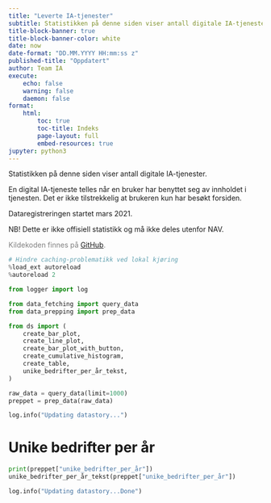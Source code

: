 ```yaml
---
title: "Leverte IA-tjenester"
subtitle: Statistikken på denne siden viser antall digitale IA-tjenester levert i selvbetjente løsninger.
title-block-banner: true
title-block-banner-color: white
date: now
date-format: "DD.MM.YYYY HH:mm:ss z"
published-title: "Oppdatert"
author: Team IA
execute:
    echo: false
    warning: false
    daemon: false
format:
    html:
        toc: true
        toc-title: Indeks
        page-layout: full
        embed-resources: true
jupyter: python3
---
```

Statistikken på denne siden viser antall digitale IA-tjenester.

En digital IA-tjeneste telles når en bruker har benyttet seg av innholdet i
tjenesten. Det er ikke tilstrekkelig at brukeren kun har besøkt forsiden.

Dataregistreringen startet mars 2021.

NB! Dette er ikke offisiell statistikk og må ikke deles utenfor NAV.

<div style="color: gray;">
Kildekoden finnes på [GitHub](https://github.com/navikt/ia-datafortelling).
</div>

```python
# Hindre caching-problematikk ved lokal kjøring
%load_ext autoreload
%autoreload 2

from logger import log

from data_fetching import query_data
from data_prepping import prep_data

from ds import (
    create_bar_plot,
    create_line_plot,
    create_bar_plot_with_button,
    create_cumulative_histogram,
    create_table,
    unike_bedrifter_per_år_tekst,
)

raw_data = query_data(limit=1000)
preppet = prep_data(raw_data)

log.info("Updating datastory...")
```

# Unike bedrifter per år
```python
print(preppet["unike_bedrifter_per_år"])
unike_bedrifter_per_år_tekst(preppet["unike_bedrifter_per_år"])
```

```python
log.info("Updating datastory...Done")

```